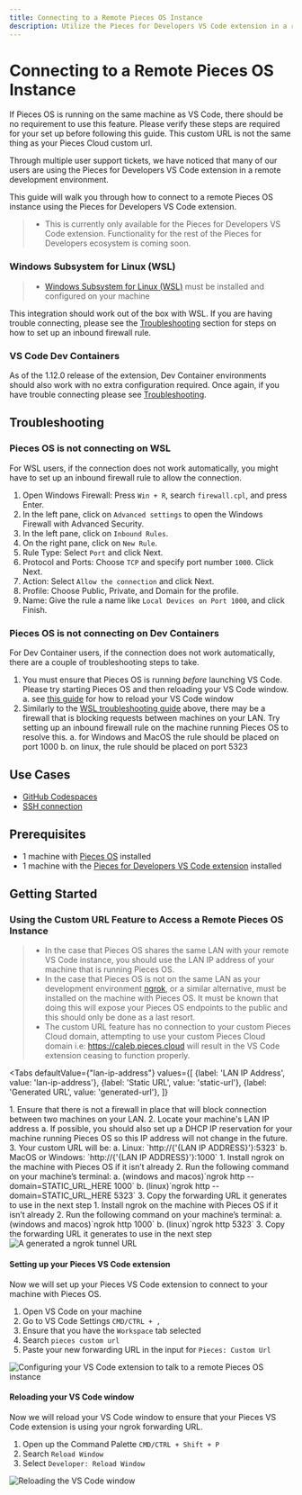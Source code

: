 ```yaml
---
title: Connecting to a Remote Pieces OS Instance
description: Utilize the Pieces for Developers VS Code extension in a remote development environment
---
```


# Connecting to a Remote Pieces OS Instance

<Info>If Pieces OS is running on the same machine as VS Code, there should be no requirement to use this feature. Please verify these steps are required for your set up before following this guide. This custom URL is not the same thing as your Pieces Cloud custom url.</Info>

Through multiple user support tickets, we have noticed that many of our users are using the Pieces for Developers VS Code extension in a remote development environment.

This guide will walk you through how to connect to a remote Pieces OS instance using the Pieces for Developers VS Code extension.

> - This is currently only available for the Pieces for Developers VS Code extension. Functionality for the rest of the Pieces for Developers ecosystem is coming soon.


### Windows Subsystem for Linux (WSL)

> - [Windows Subsystem for Linux (WSL)](https://learn.microsoft.com/en-us/windows/wsl/about) must be installed and configured on your machine

This integration should work out of the box with WSL. If you are having trouble connecting, please see the [Troubleshooting](#troubleshooting) section for steps on how to set up an inbound firewall rule.


### VS Code Dev Containers

As of the 1.12.0 release of the extension, Dev Container environments should also work with no extra configuration required. Once again, if you have trouble connecting please see [Troubleshooting](#troubleshooting).

## Troubleshooting

### Pieces OS is not connecting on WSL

For WSL users, if the connection does not work automatically, you might have to set up an inbound firewall rule to allow the connection.

1. Open Windows Firewall: Press `Win + R`, search `firewall.cpl`, and press Enter.
2. In the left pane, click on `Advanced settings` to open the Windows Firewall with Advanced Security.
3. In the left pane, click on `Inbound Rules`.
4. On the right pane, click on `New Rule`.
5. Rule Type: Select `Port` and click Next.
6. Protocol and Ports: Choose `TCP` and specify port number `1000`. Click Next.
7. Action: Select `Allow the connection` and click Next.
8. Profile: Choose Public, Private, and Domain for the profile.
9. Name: Give the rule a name like `Local Devices on Port 1000`, and click Finish.

### Pieces OS is not connecting on Dev Containers

For Dev Container users, if the connection does not work automatically, there are a couple of troubleshooting steps to take.

1. You must ensure that Pieces OS is running *before* launching VS Code. Please try starting Pieces OS and then reloading your VS Code window.
  a. see [this guide](#reloading-your-vs-code-window) for how to reload your VS Code window
2. Similarly to the [WSL troubleshooting guide](#pieces-os-is-not-connecting-on-wsl) above, there may be a firewall that is blocking requests between machines on your LAN. Try setting up an inbound firewall rule on the machine running Pieces OS to resolve this.
  a. for Windows and MacOS the rule should be placed on port 1000
  b. on linux, the rule should be placed on port 5323


## Use Cases

- [GitHub Codespaces](https://github.com/features/codespaces)
- [SSH connection](https://code.visualstudio.com/docs/remote/ssh)

## Prerequisites

- 1 machine with [Pieces OS](https://docs.pieces.app/installation-getting-started/what-am-i-installing) installed
- 1 machine with the [Pieces for Developers VS Code extension](https://marketplace.visualstudio.com/items?itemName=piecesapp.pieces) installed

## Getting Started

### Using the Custom URL Feature to Access a Remote Pieces OS Instance

> - In the case that Pieces OS shares the same LAN with your remote VS Code instance, you should use the LAN IP address of your machine that is running Pieces OS.
> - In the case that Pieces OS is not on the same LAN as your development environment [ngrok](https://ngrok.com/download), or a similar alternative, must be installed on the machine with Pieces OS. It must be known that doing this will expose your Pieces OS endpoints to the public and this should only be done as a last resort.
> - The custom URL feature has no connection to your custom Pieces Cloud domain, attempting to use your custom Pieces Cloud domain i.e: https://caleb.pieces.cloud will result in the VS Code extension ceasing to function properly.

<Tabs
  defaultValue={"lan-ip-address"}
  values={[
    {label: 'LAN IP Address', value: 'lan-ip-address'},
    {label: 'Static URL', value: 'static-url'},
    {label: 'Generated URL', value: 'generated-url'},
  ]}
>
  <TabItem value="lan-ip-address">
    1. Ensure that there is not a firewall in place that will block connection between two machines on your LAN.
    2. Locate your machine's LAN IP address
      a. If possible, you should also set up a DHCP IP reservation for your machine running Pieces OS so this IP address will not change in the future.
    3. Your custom URL will be:
      a. Linux: `http://{'{LAN IP ADDRESS}'}:5323`
      b. MacOS or Windows: `http://{'{LAN IP ADDRESS}'}:1000`
  </TabItem>
  <TabItem value="static-url">
    1. Install ngrok on the machine with Pieces OS if it isn’t already
    2. Run the following command on your machine’s terminal: 
      a. (windows and macos)`ngrok http --domain=STATIC_URL_HERE 1000` 
      b. (linux)`ngrok http --domain=STATIC_URL_HERE 5323`
    3. Copy the forwarding URL it generates to use in the next step
  </TabItem>
  <TabItem value={"generated-url"}>
    1. Install ngrok on the machine with Pieces OS if it isn’t already
    2. Run the following command on your machine’s terminal: 
      a. (windows and macos)`ngrok http 1000` 
      b. (linux)`ngrok http 5323`
    3. Copy the forwarding URL it generates to use in the next step
  </TabItem>
</Tabs>

<Image zoom alt="A generated a ngrok tunnel URL" src="https://storage.googleapis.com/pieces_multimedia/PROMOTIONAL/PIECES_FOR_DEVELOPERS/VS_CODE/MACOS/ANY_FEATURE/16X9/PIECES_FOR_DEVELOPERS-VS_CODE-ANY_FEATURE-MACOS-16X9-11_27_2023.GIF" />

#### Setting up your Pieces VS Code extension

Now we will set up your Pieces VS Code extension to connect to your machine with Pieces OS.

1. Open VS Code on your machine
2. Go to VS Code Settings `CMD/CTRL + ,`
3. Ensure that you have the `Workspace` tab selected
4. Search `pieces custom url`
5. Paste your new forwarding URL in the input for `Pieces: Custom Url`

<Image zoom alt="Configuring your VS Code extension to talk to a remote Pieces OS instance" src="https://storage.googleapis.com/pieces_multimedia/PROMOTIONAL/PIECES_FOR_DEVELOPERS/VS_CODE/MACOS/LINK_SHARING/16X9/PIECES_FOR_DEVELOPERS-VS_CODE-LINK_SHARING-MACOS-16X9-11_27_2023.GIF" />

#### Reloading your VS Code window

Now we will reload your VS Code window to ensure that your Pieces VS Code extension is using your ngrok forwarding URL.

1. Open up the Command Palette `CMD/CTRL + Shift + P`
2. Search `Reload Window`
3. Select `Developer: Reload Window`

<Image zoom alt="Reloading the VS Code window" src="https://storage.googleapis.com/pieces_multimedia/PROMOTIONAL/PIECES_FOR_DEVELOPERS/VS_CODE/MACOS/REFRESH_TREE_VIEW/16X9/PIECES_FOR_DEVELOPERS-VS_CODE-REFRESH_TREE_VIEW-MACOS-16X9-11_27_2023.GIF" />
